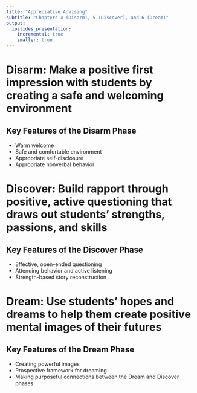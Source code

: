 ```yaml
---
title: "Appreciative Advising"
subtitle: "Chapters 4 (Disarm), 5 (Discover), and 6 (Dream)"
output:
  ioslides_presentation:
    incremental: true
    smaller: true
---
```


# Disarm: Make a positive first impression with students by creating a safe and welcoming environment

## Key Features of the Disarm Phase

- Warm welcome
- Safe and comfortable environment
- Appropriate self-disclosure
- Appropriate nonverbal behavior

# Discover: Build rapport through positive, active questioning that draws out students' strengths, passions, and skills

## Key Features of the Discover Phase

- Effective, open-ended questioning
- Attending behavior and active listening
- Strength-based story reconstruction

# Dream: Use students' hopes and dreams to help them create positive mental images of their futures

## {data-background="https://upload.wikimedia.org/wikipedia/commons/4/49/Deep-dream-white-noise-0050.jpg" data-background-size=cover}

## Key Features of the Dream Phase

- Creating powerful images
- Prospective framework for dreaming
- Making purposeful connections between the Dream and Discover phases